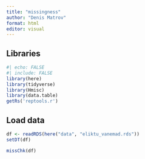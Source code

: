 ```yaml
---
title: "missingness"
author: "Denis Matrov"
format: html
editor: visual
---
```


## Libraries

```r
#| echo: FALSE
#| include: FALSE
library(here)
library(tidyverse)
library(Hmisc)
library(data.table)
getRs('reptools.r')
```

## Load data

```r

df <- readRDS(here("data", "eliktu_vanemad.rds"))
setDT(df)

missChk(df)
```
